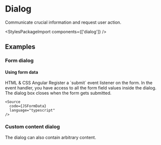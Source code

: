 
<Meta of={DialogStories} />

# Dialog

<p className="lead">Communicate crucial information and request user action.</p>

<Canvas sourceState="shown" of={DialogStories.Default} />
<div className="hide-col-default">
  <Controls of={DialogStories.Default} />
</div>

<StylesPackageImport components={['dialog']} />

## Examples

### Form dialog
<Canvas sourceState="hidden" of={DialogStories.Form} />

#### Using form data

<post-tabs>
  <post-tab-header slot="tabs" panel="dialog-form-html-css">HTML & CSS</post-tab-header>
  <post-tab-header slot="tabs" panel="dialog-form-angular">Angular</post-tab-header>

  <post-tab-panel name="dialog-form-html-css">
    Register a `submit` event listener on the form. In the event handler, you have access to all the form field values inside the dialog. The dialog box closes when the form gets submitted.

    <Source
      code={JSFormData}
      language="typescript"
    />
  </post-tab-panel>
  <post-tab-panel name="dialog-form-angular">
    <Source
      code={AngularFormData}
      language="typescript"
    />
  </post-tab-panel>
</post-tabs>

### Custom content dialog
The dialog can also contain arbitrary content.
<Canvas sourceState="hidden" of={DialogStories.Custom} />

